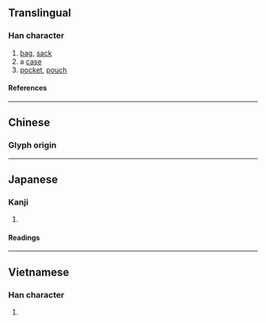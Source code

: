 {{character info/new}}
==Translingual==

===Han character===
{{Han char|rn=50|rad=巾|as=05|sn=8|four=|canj=OPLB|ids=⿱代巾}}

# [[bag]], [[sack]]
# a [[case]]
# [[pocket]], [[pouch]]

====References====
{{Han ref|kx=0329.390|dkj=08843|dj=0635.140|hdz=10734.050|uh=5E12}}

----

==Chinese==

===Glyph origin===
{{Han etym}}
{{zh-see|袋|v}}

----

==Japanese==

===Kanji===
{{ja-kanji|grade=|rs=巾05}}

# {{alt form|lang=ja|袋}}

====Readings====
{{ja-readings
|goon=だい
|kanon=たい
|kun=ふくろ-
}}

----

==Vietnamese==

===Han character===
{{vi-readings|rs=巾05|reading=đẫy}}

# {{defn|lang=vi|sort=巾05}}